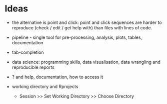 # Ideas

- the alternative is point and click: point and click sequences are harder to reproduce (check / edit / get help with) than files with lines of code.

- pipeline - single tool for pre-processing, analysis, plots, tables, documentation

- tab-completion

- data science: programming skills, data visualisation, data wrangling and reproducible reports


- ? and help, documentation, how to access it

- working directory and Rprojects

  - Session >> Set Working Directory >> Choose Directory